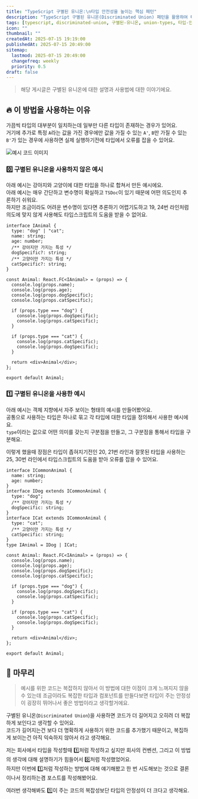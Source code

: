 ```yaml
---
title: "TypeScript 구별된 유니온:\n타입 안전성을 높이는 핵심 패턴"
description: "TypeScript 구별된 유니온(Discriminated Union) 패턴을 활용하여 타입 안전성을 높이고 런타임 오류를 방지하는 방법을 실제 예제와 함께 상세히 알아보세요."
tags: [typescript, discriminated-union, 구별된-유니온, union-types, 타입-안전성, type-safety, tagged-union, type-guards, 타입스크립트-패턴, 함수형-프로그래밍]
icon: ""
thumbnail: ""
createdAt: 2025-07-15 19:19:00
publishedAt: 2025-07-15 20:49:00
sitemap:
  lastmod: 2025-07-15 20:49:00
  changefreq: weekly
  priority: 0.5
draft: false
---
```


> 해당 게시글은 구별된 유니온에 대한 설명과 사용법에 대한 이야기에요.

## 🔥 이 방법을 사용하는 이유
가끔씩 타입의 대부분이 일치하는데 일부만 다른 타입이 존재하는 경우가 있어요.<br />
거기에 추가로 특정 `A`라는 값을 가진 경우에만 값을 가질 수 있는 `A'`, `B`만 가질 수 있는 `B'`가 있는 경우에 사용하면 실제 실행하기전에 타입에서 오류를 잡을 수 있어요.<br />

![예시 코드 이미지](/images/posts/tli/typescript/1.png)

### 0️⃣ 구별된 유니온을 사용하지 않은 예시
아래 예시는 강아지와 고양이에 대한 타입을 하나로 합쳐서 만든 예시에요.<br />
아래 예시는 매우 간단하고 변수명이 확실하고 `TSDoc`이 있기 때문에 어떤 의도인지 추론하기 쉬워요.<br />
하지만 조금이라도 어려운 변수명이 있다면 추론하기 어렵기도하고 19, 24번 라인처럼 의도에 맞지 않게 사용해도 타입스크립트의 도움을 받을 수 없어요.<br />

```tsx showLineNumbers {19, 24}
interface IAnimal {
  type: "dog" | "cat";
  name: string;
  age: number;
  /** 강아지만 가지는 특성 */
  dogSpecific?: string;
  /** 고양이만 가지는 특성 */
  catSpecific?: string;
}

const Animal: React.FC<IAnimal> = (props) => {
  console.log(props.name);
  console.log(props.age);
  console.log(props.dogSpecific);
  console.log(props.catSpecific);

  if (props.type === "dog") {
    console.log(props.dogSpecific);
    console.log(props.catSpecific);
  }

  if (props.type === "cat") {
    console.log(props.catSpecific);
    console.log(props.dogSpecific);
  }

  return <div>Animal</div>;
};

export default Animal;
```

### 1️⃣ 구별된 유니온을 사용한 예시
아래 예시는 객체 지향에서 자주 보이는 형태의 예시를 만들어봤어요.<br />
공통으로 사용하는 타입은 하나로 묶고 각 타입에 대한 타입을 정의해서 사용한 예시에요.<br />
`type`이라는 값으로 어떤 의미를 갖는지 구분점을 만들고, 그 구분점을 통해서 타입을 구분해요.<br />

이렇게 했을때 장점은 타입이 좁혀지기전인 20, 21번 라인과 잘못된 타입을 사용하는 25, 30번 라인에서 타입스크립트의 도움을 받아 오류를 잡을 수 있어요.<br />

```tsx showLineNumbers {20, 21, 25, 30}
interface ICommonAnimal {
  name: string;
  age: number;
}
interface IDog extends ICommonAnimal {
  type: "dog";
  /** 강아지만 가지는 특성 */
  dogSpecific: string;
}
interface ICat extends ICommonAnimal {
  type: "cat";
  /** 고양이만 가지는 특성 */
  catSpecific: string;
}
type IAnimal = IDog | ICat;

const Animal: React.FC<IAnimal> = (props) => {
  console.log(props.name);
  console.log(props.age);
  console.log(props.dogSpecific);
  console.log(props.catSpecific);

  if (props.type === "dog") {
    console.log(props.dogSpecific);
    console.log(props.catSpecific);
  }

  if (props.type === "cat") {
    console.log(props.catSpecific);
    console.log(props.dogSpecific);
  }

  return <div>Animal</div>;
};

export default Animal;
```

## 🐬 마무리
<Blockquote type="tip">
예시를 위한 코드는 복잡하지 않아서 이 방법에 대한 이점이 크게 느껴지지 않을 수 있는데 조금이라도 복잡한 타입과 컴포넌트를 만들다보면 타입이 주는 안정성이 굉장히 뛰어나서 좋은 방법이라고 생각할거에요.
</Blockquote>

구별된 유니온(`Discriminated Union`)을 사용하면 코드가 더 길어지고 오히려 더 복잡하게 보인다고 생각할 수 있어요.<br />
코드가 길어지는건 보다 더 명확하게 사용하기 위한 코드를 추가했기 때문이고, 복집하게 보이는건 아직 익숙하지 않아서 라고 생각해요.<br />

저는 회사에서 타입을 작성할때 1️⃣처럼 작성하고 싶지만 회사의 컨벤션, 그리고 이 방법의 생각에 대해 설명하기가 힘들어서 0️⃣처럼 작성했었어요.<br />
하지만 이번에 1️⃣처럼 작성하는 방법에 대해 얘기해봤고 한 번 시도해보는 것으로 결론이나서 정리하는겸 포스트를 작성해봤어요.<br />

여러번 생각해봐도 1️⃣이 주는 코드의 복잡성보단 타입의 안정성이 더 크다고 생각해요.<br />